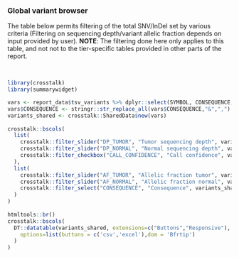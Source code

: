 
### Global variant browser

The table below permits filtering of the total SNV/InDel set by various criteria (Filtering on sequencing depth/variant allelic fraction depends on input provided by user). __NOTE__: The filtering done here only applies to this table, and not not to the tier-specific tables provided in other parts of the report. 

<br>

```r
library(crosstalk)
library(summarywidget)

vars <- report_data$tsv_variants %>% dplyr::select(SYMBOL, CONSEQUENCE, PROTEIN_CHANGE, VARIANT_CLASS, TIER, TIER_DESCRIPTION, GENE_NAME, dplyr::everything())
vars$CONSEQUENCE <- stringr::str_replace_all(vars$CONSEQUENCE,"&",",")
variants_shared <- crosstalk::SharedData$new(vars)
  
crosstalk::bscols(
  list(
    crosstalk::filter_slider("DP_TUMOR", "Tumor sequencing depth", variants_shared, ~DP_TUMOR, ticks = F),
    crosstalk::filter_slider("DP_NORMAL", "Normal sequencing depth", variants_shared, ~DP_NORMAL, ticks = F),
    crosstalk::filter_checkbox("CALL_CONFIDENCE", "Call confidence", variants_shared, ~CALL_CONFIDENCE)
  ),
  list(
    crosstalk::filter_slider("AF_TUMOR", "Allelic fraction tumor", variants_shared, ~AF_TUMOR, sep=F, ticks = F),
    crosstalk::filter_slider("AF_NORMAL", "Allelic fraction normal", variants_shared, ~AF_NORMAL, sep = F, ticks = F),
    crosstalk::filter_select("CONSEQUENCE", "Consequence", variants_shared, ~CONSEQUENCE)
  )
)
  
htmltools::br()
crosstalk::bscols(
  DT::datatable(variants_shared, extensions=c("Buttons","Responsive"), width = "100%",
    options=list(buttons = c('csv','excel'),dom = 'Bfrtip')
  )
)

```

<br><br>
